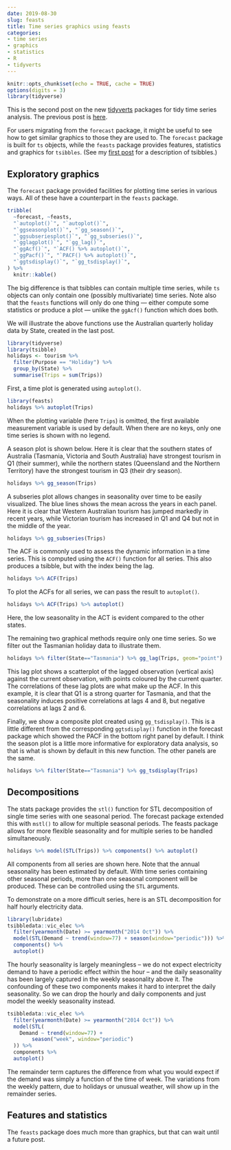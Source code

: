 ```yaml
---
date: 2019-08-30
slug: feasts
title: Time series graphics using feasts
categories:
- time series
- graphics
- statistics
- R
- tidyverts
---
```


```r
knitr::opts_chunk$set(echo = TRUE, cache = TRUE)
options(digits = 3)
library(tidyverse)
```

This is the second post on the new [tidyverts](https://tidyverts.org) packages for tidy time series analysis. The previous post is [here](https://robjhyndman.com/hyndsight/tsibbles).

For users migrating from the `forecast` package, it might be useful to see how to get similar graphics to those they are used to. The `forecast` package is built for `ts` objects, while the `feasts` package provides features, statistics and graphics for `tsibbles`. (See my [first post](https://robjhyndman.com/hyndsight/tsibbles) for a description of tsibbles.)

## Exploratory graphics

The `forecast` package provided facilities for plotting time series in various ways. All of these have a counterpart in the `feasts` package.

```r
tribble(
  ~forecast, ~feasts,
  "`autoplot()`", "`autoplot()`",
  "`ggseasonplot()`", "`gg_season()`",
  "`ggsubseriesplot()`", "`gg_subseries()`",
  "`gglagplot()`", "`gg_lag()`",
  "`ggAcf()`", "`ACF() %>% autoplot()`",
  "`ggPacf()`", "`PACF() %>% autoplot()`",
  "`ggtsdisplay()`", "`gg_tsdisplay()`",
) %>%
  knitr::kable()
```


The big difference is that tsibbles can contain multiple time series, while `ts` objects can only contain one (possibly multivariate) time series. Note also that the `feasts` functions will only do one thing --- either compute some statistics or produce a plot --- unlike the `ggAcf()` function which does both.

We will illustrate the above functions use the Australian quarterly holiday data by State, created in the last post.

```r
library(tidyverse)
library(tsibble)
holidays <- tourism %>%
  filter(Purpose == "Holiday") %>%
  group_by(State) %>%
  summarise(Trips = sum(Trips))
```

First, a time plot is generated using `autoplot()`.

```r
library(feasts)
holidays %>% autoplot(Trips)
```

When the plotting variable (here `Trips`) is omitted, the first available measurement variable is used by default. When there are no keys, only one time series is shown with no legend.

A season plot is shown below. Here it is clear that the southern states of Australia (Tasmania, Victoria and South Australia) have strongest tourism in Q1 (their summer), while the northern states (Queensland and the Northern Territory) have the strongest tourism in Q3 (their dry season).

```r
holidays %>% gg_season(Trips)
```

A subseries plot allows changes in seasonality over time to be easily visualized. The blue lines shows the mean across the years in each panel. Here it is clear that Western Australian tourism has jumped markedly in recent years, while Victorian tourism has increased in Q1 and Q4 but not in the middle of the year.

```r
holidays %>% gg_subseries(Trips)
```

The ACF is commonly used to assess the dynamic information in a time series. This is computed using the `ACF()` function for all series. This also produces a tsibble, but with the index being the lag.

```r
holidays %>% ACF(Trips)
```

To plot the ACFs for all series, we can pass the result to `autoplot()`.

```r
holidays %>% ACF(Trips) %>% autoplot()
```

Here, the low seasonality in the ACT is evident compared to the other states.

The remaining two graphical methods require only one time series. So we filter out the Tasmanian holiday data to illustrate them.

```r
holidays %>% filter(State=="Tasmania") %>% gg_lag(Trips, geom="point")
```

This lag plot shows a scatterplot of the lagged observation (vertical axis) against the current observation, with points coloured by the current quarter. The correlations of these lag plots are what make up the ACF. In this example, it is clear that Q1 is a strong quarter for Tasmania, and that the seasonality induces positive correlations at lags 4 and 8, but negative correlations at lags 2 and 6.

Finally, we show a composite plot created using `gg_tsdisplay()`. This is a little different from the corresponding `ggtsdisplay()` function in the forecast package which showed the PACF in the bottom right panel by default. I think the season plot is a little more informative for exploratory data analysis, so that is what is shown by default in this new function. The other panels are the same.

```r
holidays %>% filter(State=="Tasmania") %>% gg_tsdisplay(Trips)
```

## Decompositions

The stats package provides the `stl()` function for STL decomposition of single time series with one seasonal period. The forecast package extended this with `mstl()` to allow for multiple seasonal periods. The feasts package allows for more flexible seasonality and for multiple series to be handled simultaneously.

```r
holidays %>% model(STL(Trips)) %>% components() %>% autoplot()
```

All components from all series are shown here. Note that the annual seasonality has been estimated by default. With time series containing other seasonal periods, more than one seasonal component will be produced. These can be controlled using the `STL` arguments.

To demonstrate on a more difficult series, here is an STL decomposition for half hourly electricity data.

```r
library(lubridate)
tsibbledata::vic_elec %>%
  filter(yearmonth(Date) >= yearmonth("2014 Oct")) %>%
  model(STL(Demand ~ trend(window=77) + season(window="periodic"))) %>%
  components() %>%
  autoplot()
```

The hourly seasonality is largely meaningless -- we do not expect electricity demand to have a periodic effect within the hour -- and the daily seasonality has been largely captured in the weekly seasonality above it. The confounding of these two components makes it hard to interpret the daily seasonality. So we can drop the hourly and daily components and just model the weekly seasonality instead.

```r
tsibbledata::vic_elec %>%
  filter(yearmonth(Date) >= yearmonth("2014 Oct")) %>%
  model(STL(
    Demand ~ trend(window=77) +
        season("week", window="periodic")
  )) %>%
  components %>%
  autoplot()
```

The remainder term captures the difference from what you would expect if the demand was simply a function of the time of week. The variations from the weekly pattern, due to holidays or unusual weather, will show up in the remainder series.

## Features and statistics

The `feasts` package does much more than graphics, but that can wait until a future post.

